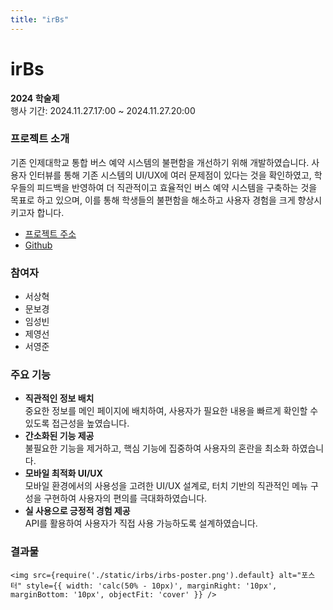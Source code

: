 ```yaml
---
title: "irBs"
---
```




# irBs
<b>2024 학술제</b><br/>
행사 기간: 2024.11.27.17:00 ~ 2024.11.27.20:00

### 프로젝트 소개
기존 인제대학교 통합 버스 예약 시스템의 불편함을 개선하기 위해 개발하였습니다.
사용자 인터뷰를 통해 기존 시스템의 UI/UX에 여러 문제점이 있다는 것을 확인하였고,
학우들의 피드백을 반영하여 더 직관적이고 효율적인 버스 예약 시스템을 구축하는 것을 목표로 하고 있으며,
이를 통해 학생들의 불편함을 해소하고 사용자 경험을 크게 향상시키고자 합니다.

- [프로젝트 주소](https://inje-bus.vercel.app/Login)
- [Github](https://github.com/inje-megabrain/irBs)

### 참여자
- 서상혁    
- 문보경
- 임성빈
- 제영선
- 서영준

### 주요 기능
- <b>직관적인 정보 배치</b><br/>
    중요한 정보를 메인 페이지에 배치하여, 사용자가 필요한 내용을 빠르게 확인할 수 있도록 접근성을 높였습니다.
- <b>간소화된 기능 제공</b><br/>
    불필요한 기능을 제거하고, 핵심 기능에 집중하여 사용자의 혼란을 최소화 하였습니다.
- <b>모바일 최적화 UI/UX</b><br/>
    모바일 환경에서의 사용성을 고려한 UI/UX 설계로, 터치 기반의 직관적인 메뉴 구성을 구현하여 사용자의 편의를 극대화하였습니다.
- <b>실 사용으로 긍정적 경험 제공</b><br/>
    API를 활용하여 사용자가 직접 사용 가능하도록 설계하였습니다.

### 결과물
    <img src={require('./static/irbs/irbs-poster.png').default} alt="포스터" style={{ width: 'calc(50% - 10px)', marginRight: '10px', marginBottom: '10px', objectFit: 'cover' }} />